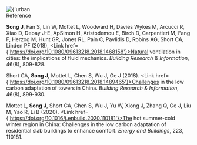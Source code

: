 <Title>Urban Fluid Mechanics</Title>

<Section>
  <Image
    src={
      'https://sjyurbanlab.github.io/website-assets/research-theme/urban-fluid-mechanics/urban-fluid-mechanics.png'
    }
    alt={'urban fluid mechanics'}
    isSensibleDimensions
    center
  />
</Section>

<Section>
<SubTitle>Reference</SubTitle>

**Song J**, Fan S, Lin W, Mottet L, Woodward H, Davies Wykes M, Arcucci R, Xiao D, Debay J-E, ApSimon H, Aristodemou E, Birch D, Carpentieri M, Fang F, Herzog M, Hunt GR, Jones RL, Pain C, Pavlidis D, Robins AG, Short CA, Linden PF (2018), <Link href={'https://doi.org/10.1080/09613218.2018.1468158'}>Natural ventilation in cities: the implications of fluid mechanics. _Building Research & Information_, 46(8), 809-828.</Link>

Short CA, **Song J**, Mottet L, Chen S, Wu J, Ge J (2018). <Link href={'https://doi.org/10.1080/09613218.2018.1489465'}>Challenges in the low carbon adaptation of towers in China. _Building Research & Information_, 46(8), 899-930.</Link>

Mottet L, **Song J**, Short CA, Chen S, Wu J, Yu W, Xiong J, Zhang Q, Ge J, Liu M, Yao R, Li B (2020). <Link href={'https://doi.org/10.1016/j.enbuild.2020.110181'}>The hot summer-cold winter region in China: Challenges in the low carbon adaptation of residential slab buildings to enhance comfort. _Energy and Buildings_, 223, 110181.</Link>

</Section>

